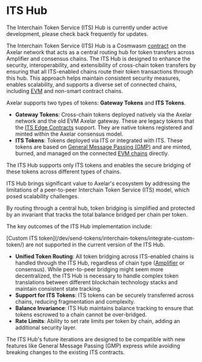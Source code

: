 # ITS Hub


<Callout>
  The Interchain Token Service (ITS) Hub is currently under active development,
  please check back frequently for updates.
</Callout>

The Interchain Token Service (ITS) Hub is a Cosmwasm [contract](https://github.com/axelarnetwork/axelar-amplifier/tree/feat/its-hub/interchain-token-service) on the Axelar network that acts as a central routing hub for token transfers across Amplifier and consensus chains.
The ITS Hub is designed to enhance the security, interoperability, and extensibility of cross-chain token transfers by ensuring that all ITS-enabled chains route their token transactions through this hub.
This approach helps maintain consistent security measures, enables scalability, and supports a diverse set of connected chains, including [EVM](/resources/contract-addresses/mainnet/#evm-contract-addresses) and non-smart contract chains.

Axelar supports two types of tokens: **Gateway Tokens** and **ITS Tokens**.

- **Gateway Tokens**: Cross-chain tokens deployed natively via the Axelar network and the old EVM Axelar gateway.
  These are legacy tokens that the [ITS Edge Contracts](https://github.com/axelarnetwork/interchain-token-service/blob/main/contracts/InterchainTokenService.sol) support. They are native tokens registered and minted within the Axelar consensus model.
- **ITS Tokens**: Tokens deployed via ITS or integrated with ITS. These tokens are based on [General Message Passing (GMP)](/dev/general-message-passing/overview/) and are minted, burned, and managed on the connected [EVM chains](/resources/contract-addresses/mainnet/#evm-contract-addresses) directly.

The ITS Hub supports only ITS tokens and enables the secure bridging of these tokens across different types of chains.

ITS Hub brings significant value to Axelar's ecosystem by addressing the limitations of a peer-to-peer Interchain Token Service (ITS) model, which posed scalability challenges.

By routing through a central hub, token bridging is simplified and protected by an invariant that tracks the total balance bridged per chain per token.

The key outcomes of the ITS Hub implementation include:

<Callout>
  [Custom ITS token](/dev/send-tokens/interchain-tokens/integrate-custom-token/)
  are not supported in the current version of the ITS Hub.
</Callout>

- **Unified Token Routing**: All token bridging across ITS-enabled chains is handled through the ITS Hub, regardless of chain type ([Amplifier](/dev/amplifier/introduction/) or consensus). While peer-to-peer bridging might seem more decentralized, the ITS Hub is necessary to handle complex token translations between different blockchain technology stacks and maintain consistent state tracking.
- **Support for ITS Tokens**: ITS tokens can be securely transferred across chains, reducing fragmentation and complexity.
- **Balance Invariance**: ITS Hub maintains balance tracking to ensure that tokens escrowed to a chain cannot be over-bridged.
- **Rate Limits**: Ability to set rate limits per token by chain, adding an additional security layer.

The ITS Hub's future iterations are designed to be compatible with new features like General Message Passing (GMP) express while avoiding breaking changes to the existing ITS contracts.
